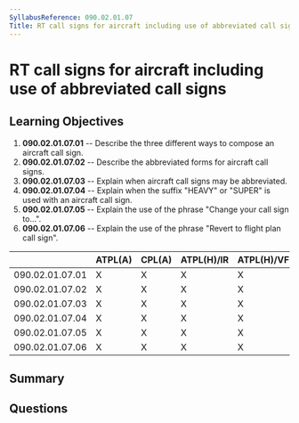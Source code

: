 ```yaml
---
SyllabusReference: 090.02.01.07
Title: RT call signs for aircraft including use of abbreviated call signs
---
```


# RT call signs for aircraft including use of abbreviated call signs

## Learning Objectives

1. **090.02.01.07.01** -- Describe the three different ways to compose an
   aircraft call sign.
2. **090.02.01.07.02** -- Describe the abbreviated forms for aircraft call
   signs.
3. **090.02.01.07.03** -- Explain when aircraft call signs may be abbreviated.
4. **090.02.01.07.04** -- Explain when the suffix "HEAVY" or "SUPER" is used
   with an aircraft call sign.
5. **090.02.01.07.05** -- Explain the use of the phrase "Change your call sign
   to…".
6. **090.02.01.07.06** -- Explain the use of the phrase "Revert to flight plan
   call sign".

|                 | ATPL(A) | CPL(A) | ATPL(H)/IR | ATPL(H)/VFR | CPL(H) | IR  | CBIR(A) |
| --------------- | ------- | ------ | ---------- | ----------- | ------ | --- | ------- |
| 090.02.01.07.01 | X       | X      | X          | X           | X      | X   | X       |
| 090.02.01.07.02 | X       | X      | X          | X           | X      | X   | X       |
| 090.02.01.07.03 | X       | X      | X          | X           | X      | X   | X       |
| 090.02.01.07.04 | X       | X      | X          | X           | X      | X   | X       |
| 090.02.01.07.05 | X       | X      | X          | X           | X      | X   | X       |
| 090.02.01.07.06 | X       | X      | X          | X           | X      | X   | X       |

## Summary

## Questions
